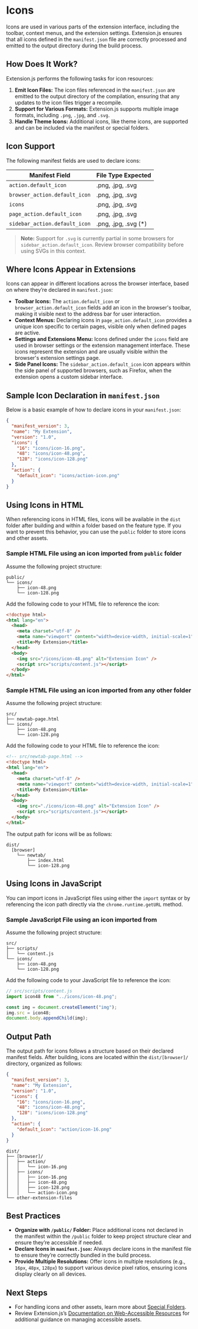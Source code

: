 
<AvatarEmoji emoji="icons" />

# Icons

Icons are used in various parts of the extension interface, including the toolbar, context menus, and the extension settings. Extension.js ensures that all icons defined in the `manifest.json` file are correctly processed and emitted to the output directory during the build process.

## How Does It Work?

Extension.js performs the following tasks for icon resources:

1. **Emit Icon Files:** The icon files referenced in the `manifest.json` are emitted to the output directory of the compilation, ensuring that any updates to the icon files trigger a recompile.
2. **Support for Various Formats:** Extension.js supports multiple image formats, including `.png`, `.jpg`, and `.svg`.
3. **Handle Theme Icons:** Additional icons, like theme icons, are supported and can be included via the manifest or special folders.

## Icon Support

The following manifest fields are used to declare icons:

| Manifest Field                | File Type Expected    |
| ----------------------------- | --------------------- |
| `action.default_icon`         | .png, .jpg, .svg      |
| `browser_action.default_icon` | .png, .jpg, .svg      |
| `icons`                       | .png, .jpg, .svg      |
| `page_action.default_icon`    | .png, .jpg, .svg      |
| `sidebar_action.default_icon` | .png, .jpg, .svg (\*) |

> **Note:** Support for `.svg` is currently partial in some browsers for `sidebar_action.default_icon`. Review browser compatibility before using SVGs in this context.

## Where Icons Appear in Extensions

Icons can appear in different locations across the browser interface, based on where they’re declared in `manifest.json`:

- **Toolbar Icons:** The `action.default_icon` or `browser_action.default_icon` fields add an icon in the browser's toolbar, making it visible next to the address bar for user interaction.
- **Context Menus:** Declaring icons in `page_action.default_icon` provides a unique icon specific to certain pages, visible only when defined pages are active.
- **Settings and Extensions Menu:** Icons defined under the `icons` field are used in browser settings or the extension management interface. These icons represent the extension and are usually visible within the browser's extension settings page.
- **Side Panel Icons:** The `sidebar_action.default_icon` icon appears within the side panel of supported browsers, such as Firefox, when the extension opens a custom sidebar interface.

## Sample Icon Declaration in `manifest.json`

Below is a basic example of how to declare icons in your `manifest.json`:

```json
{
  "manifest_version": 3,
  "name": "My Extension",
  "version": "1.0",
  "icons": {
    "16": "icons/icon-16.png",
    "48": "icons/icon-48.png",
    "128": "icons/icon-128.png"
  },
  "action": {
    "default_icon": "icons/action-icon.png"
  }
}
```

## Using Icons in HTML

When referencing icons in HTML files, icons will be available in the `dist` folder after building and within a folder based on the feature type. If you want to prevent this behavior, you can use the `public` folder to store icons and other assets.

### Sample HTML File using an icon imported from `public` folder

Assume the following project structure:

```plaintext
public/
└── icons/
    ├── icon-48.png
    └── icon-128.png
```

Add the following code to your HTML file to reference the icon:

```html
<!doctype html>
<html lang="en">
  <head>
    <meta charset="utf-8" />
    <meta name="viewport" content="width=device-width, initial-scale=1" />
    <title>My Extension</title>
  </head>
  <body>
    <img src="/icons/icon-48.png" alt="Extension Icon" />
    <script src="scripts/content.js"></script>
  </body>
</html>
```

### Sample HTML File using an icon imported from any other folder

Assume the following project structure:

```plaintext
src/
├── newtab-page.html
└── icons/
    ├── icon-48.png
    └── icon-128.png
```

Add the following code to your HTML file to reference the icon:

```html
<!-- src/newtab-page.html -->
<!doctype html>
<html lang="en">
  <head>
    <meta charset="utf-8" />
    <meta name="viewport" content="width=device-width, initial-scale=1" />
    <title>My Extension</title>
  </head>
  <body>
    <img src="./icons/icon-48.png" alt="Extension Icon" />
    <script src="scripts/content.js"></script>
  </body>
</html>
```

The output path for icons will be as follows:

```plaintext
dist/
  [browser]
    └── newtab/
        ├── index.html
        └── icon-128.png
```

## Using Icons in JavaScript

You can import icons in JavaScript files using either the `import` syntax or by referencing the icon path directly via the `chrome.runtime.getURL` method.

### Sample JavaScript File using an icon imported from

Assume the following project structure:

```plaintext
src/
├── scripts/
│   └── content.js
└── icons/
    ├── icon-48.png
    └── icon-128.png
```

Add the following code to your JavaScript file to reference the icon:

```javascript
// src/scripts/content.js
import icon48 from "../icons/icon-48.png";

const img = document.createElement("img");
img.src = icon48;
document.body.appendChild(img);
```

## Output Path

The output path for icons follows a structure based on their declared manifest fields. After building, icons are located within the `dist/[browser]/` directory, organized as follows:

```json
{
  "manifest_version": 3,
  "name": "My Extension",
  "version": "1.0",
  "icons": {
    "16": "icons/icon-16.png",
    "48": "icons/icon-48.png",
    "128": "icons/icon-128.png"
  },
  "action": {
    "default_icon": "action/icon-16.png"
  }
}
```

```plaintext
dist/
├── [browser]/
│   ├── action/
│   │   └── icon-16.png
│   ├── icons/
│   │   ├── icon-16.png
│   │   ├── icon-48.png
│   │   ├── icon-128.png
│   │   └── action-icon.png
└── other-extension-files
```

## Best Practices

- **Organize with `/public/` Folder:** Place additional icons not declared in the manifest within the `/public` folder to keep project structure clear and ensure they’re accessible if needed.
- **Declare Icons in `manifest.json`:** Always declare icons in the manifest file to ensure they’re correctly bundled in the build process.
- **Provide Multiple Resolutions:** Offer icons in multiple resolutions (e.g., `16px`, `48px`, `128px`) to support various device pixel ratios, ensuring icons display clearly on all devices.

## Next Steps

- For handling icons and other assets, learn more about [Special Folders](../features/special-folders.mdx).
- Review Extension.js’s [Documentation on Web-Accessible Resources](../development/web_accessible_resources) for additional guidance on managing accessible assets.

